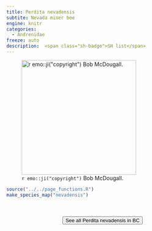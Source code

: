 ```yaml
---
title: Perdita nevadensis
subtite: Nevada miner bee
engine: knitr
categories:
  - Andrenidae
freeze: auto
description:  <span class="sh-badge">SH list</span>
---
```

![`r emo::ji("copyright")` Bob McDougall.](https://inaturalist-open-data.s3.amazonaws.com/photos/292056082/large.jpeg){height=300}





```r
source("../../page_functions.R")
make_species_map("nevadensis")
```
<br><br>
<center>


<a href="https://inaturalist.ca/observations?place_id=7085&subview=map&taxon_id=458984"><button type="button" class="btn btn-secondary">See all Perdita nevadensis in BC <i class="fa-solid fa-arrow-up-right-from-square"></i> </button></a>
</center>
